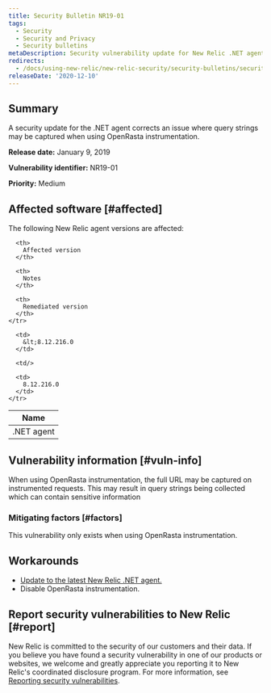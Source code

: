```yaml
---
title: Security Bulletin NR19-01
tags:
  - Security
  - Security and Privacy
  - Security bulletins
metaDescription: Security vulnerability update for New Relic .NET agent.
redirects:
  - /docs/using-new-relic/new-relic-security/security-bulletins/security-bulletin-nr19-01
releaseDate: '2020-12-10'
---
```


## Summary

A security update for the .NET agent corrects an issue where query strings may be captured when using OpenRasta instrumentation.

<DNT>**Release date:**</DNT> January 9, 2019

<DNT>**Vulnerability identifier:**</DNT> NR19-01

<DNT>**Priority:**</DNT> Medium

## Affected software [#affected]

The following New Relic agent versions are affected:

<table>
  <thead>
    <tr>
      <th>
        Name
      </th>

      <th>
        Affected version
      </th>

      <th>
        Notes
      </th>

      <th>
        Remediated version
      </th>
    </tr>
  </thead>

  <tbody>
    <tr>
      <td>
        .NET agent
      </td>

      <td>
        &lt;8.12.216.0
      </td>

      <td/>

      <td>
        8.12.216.0
      </td>
    </tr>
  </tbody>
</table>

## Vulnerability information [#vuln-info]

When using OpenRasta instrumentation, the full URL may be captured on instrumented requests. This may result in query strings being collected which can contain sensitive information

### Mitigating factors [#factors]

This vulnerability only exists when using OpenRasta instrumentation.

## Workarounds

* [Update to the latest New Relic .NET agent.](/docs/agents/net-agent/installation/update-net-agent)
* Disable OpenRasta instrumentation.

## Report security vulnerabilities to New Relic [#report]

New Relic is committed to the security of our customers and their data. If you believe you have found a security vulnerability in one of our products or websites, we welcome and greatly appreciate you reporting it to New Relic's coordinated disclosure program. For more information, see [Reporting security vulnerabilities](/docs/security/new-relic-security/data-privacy/reporting-security-vulnerabilities).
